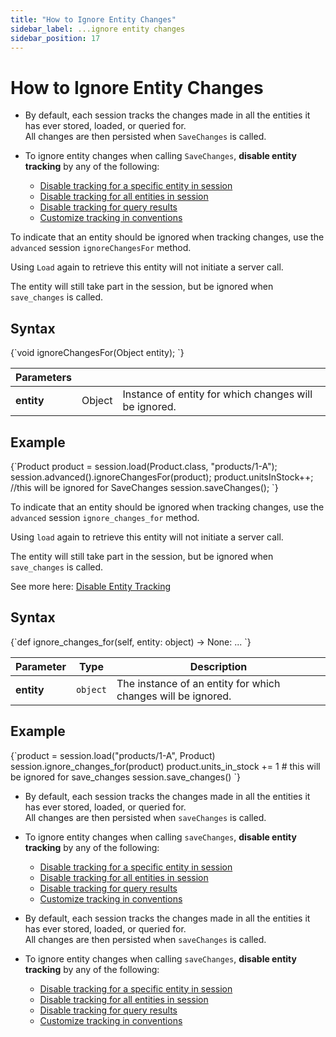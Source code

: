 ---
title: "How to Ignore Entity Changes"
sidebar_label: ...ignore entity changes
sidebar_position: 17
---




# How to Ignore Entity Changes
<LanguageSwitcher supportedLanguages={supportedLanguages} />
<LanguageContent language="csharp">

<Admonition type="note" title="Note">

* By default, each session tracks the changes made in all the entities it has ever stored, loaded, or queried for.  
  All changes are then persisted when `SaveChanges` is called.

* To ignore entity changes when calling `SaveChanges`, **disable entity tracking** by any of the following:
    * [Disable tracking for a specific entity in session](../../../client-api/session/configuration/how-to-disable-tracking#disable-tracking-a-specific-entity-in-session)
    * [Disable tracking for all entities in session](../../../client-api/session/configuration/how-to-disable-tracking#disable-tracking-all-entities-in-session)
    * [Disable tracking for query results](../../../client-api/session/configuration/how-to-disable-tracking#disable-tracking-query-results)
    * [Customize tracking in conventions](../../../client-api/session/configuration/how-to-disable-tracking#customize-tracking-in-conventions)
</Admonition>

</LanguageContent>
<LanguageContent language="java">


To indicate that an entity should be ignored when tracking changes, 
use the `advanced` session `ignoreChangesFor` method.  

Using `Load` again to retrieve this entity will not initiate a server call.  

The entity will still take part in the session, but be ignored when `save_changes` is called.  

## Syntax

<TabItem value="something-something" label="ignore_changes_1">
<CodeBlock language="java">
{`void ignoreChangesFor(Object entity);
`}
</CodeBlock>
</TabItem>

| Parameters | | |
| ------------- | ------------- | ----- |
| **entity** | Object | Instance of entity for which changes will be ignored. |


## Example

<TabItem value="something-something" label="ignore_changes_2">
<CodeBlock language="java">
{`Product product = session.load(Product.class, "products/1-A");
session.advanced().ignoreChangesFor(product);
product.unitsInStock++; //this will be ignored for SaveChanges
session.saveChanges();
`}
</CodeBlock>
</TabItem>


</LanguageContent>
<LanguageContent language="python">


To indicate that an entity should be ignored when tracking changes, 
use the `advanced` session `ignore_changes_for` method.  

Using `load` again to retrieve this entity will not initiate a server call.  

The entity will still take part in the session, but be ignored when `save_changes` is called.  

See more here: [Disable Entity Tracking](../../../client-api/session/configuration/how-to-disable-tracking)

## Syntax

<TabItem value="something-something" label="ignore_changes_1">
<CodeBlock language="python">
{`def ignore_changes_for(self, entity: object) -> None: ...
`}
</CodeBlock>
</TabItem>

| Parameter | Type | Description |
| - | - | - |
| **entity** | `object` | The instance of an entity for which changes will be ignored. |

## Example

<TabItem value="something-something" label="ignore_changes_2">
<CodeBlock language="python">
{`product = session.load("products/1-A", Product)
session.ignore_changes_for(product)
product.units_in_stock += 1  # this will be ignored for save_changes
session.save_changes()
`}
</CodeBlock>
</TabItem>


</LanguageContent>
<LanguageContent language="php">

<Admonition type="note" title="Note">

* By default, each session tracks the changes made in all the entities it has ever stored, loaded, or queried for.  
  All changes are then persisted when `saveChanges` is called.

* To ignore entity changes when calling `saveChanges`, **disable entity tracking** by any of the following:
    * [Disable tracking for a specific entity in session](../../../client-api/session/configuration/how-to-disable-tracking#disable-tracking-a-specific-entity-in-session)
    * [Disable tracking for all entities in session](../../../client-api/session/configuration/how-to-disable-tracking#disable-tracking-all-entities-in-session)
    * [Disable tracking for query results](../../../client-api/session/configuration/how-to-disable-tracking#disable-tracking-query-results)
    * [Customize tracking in conventions](../../../client-api/session/configuration/how-to-disable-tracking#customize-tracking-in-conventions)
</Admonition>

</LanguageContent>
<LanguageContent language="nodejs">

<Admonition type="note" title="Note">

* By default, each session tracks the changes made in all the entities it has ever stored, loaded, or queried for.  
  All changes are then persisted when `saveChanges` is called.

* To ignore entity changes when calling `saveChanges`, **disable entity tracking** by any of the following:
    * [Disable tracking for a specific entity in session](../../../client-api/session/configuration/how-to-disable-tracking#disable-tracking-a-specific-entity-in-session)
    * [Disable tracking for all entities in session](../../../client-api/session/configuration/how-to-disable-tracking#disable-tracking-all-entities-in-session)
    * [Disable tracking for query results](../../../client-api/session/configuration/how-to-disable-tracking#disable-tracking-query-results)
    * [Customize tracking in conventions](../../../client-api/session/configuration/how-to-disable-tracking#customize-tracking-in-conventions)
</Admonition>

</LanguageContent>